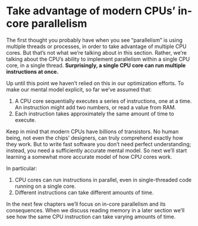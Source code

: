 # Take advantage of modern CPUs' in-core parallelism

The first thought you probably have when you see "parallelism" is using multiple threads or processes, in order to take advantage of multiple CPU cores.
But that's not what we're talking about in this section.
Rather, we're talking about the CPU's ability to implement parallelism within a single CPU core, in a single thread.
**Surprisingly, a single CPU core can run multiple instructions at once.**

Up until this point we haven't relied on this in our optimization efforts.
To make our mental model explicit, so far we've assumed that:

1. A CPU core sequentially executes a series of instructions, one at a time.
   An instruction might add two numbers, or read a value from RAM.
2. Each instruction takes approximately the same amount of time to execute.

Keep in mind that modern CPUs have billions of transistors.
No human being, not even the chips' designers, can truly comprehend exactly how they work.
But to write fast software you don't need perfect understanding; instead, you need a sufficiently accurate mental model.
So next we'll start learning a somewhat more accurate model of how CPU cores work.

In particular:

1. CPU cores can run instructions in parallel, even in single-threaded code running on a single core.
2. Different instructions can take different amounts of time.

In the next few chapters we'll focus on in-core parallelism and its consequences.
When we discuss reading memory in a later section we'll see how the same CPU instruction can take varying amounts of time.
